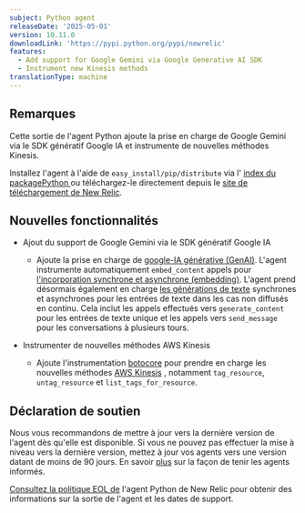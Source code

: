 ```yaml
---
subject: Python agent
releaseDate: '2025-05-01'
version: 10.11.0
downloadLink: 'https://pypi.python.org/pypi/newrelic'
features:
  - Add support for Google Gemini via Google Generative AI SDK
  - Instrument new Kinesis methods
translationType: machine
---
```


## Remarques

Cette sortie de l&apos;agent Python ajoute la prise en charge de Google Gemini via le SDK génératif Google IA et instrumente de nouvelles méthodes Kinesis.

Installez l&apos;agent à l&apos;aide de `easy_install/pip/distribute` via l&apos; [index du packagePython ](https://pypi.python.org/pypi/newrelic)ou téléchargez-le directement depuis le [site de téléchargement de New Relic](https://download.newrelic.com/python_agent/release).

## Nouvelles fonctionnalités

* Ajout du support de Google Gemini via le SDK génératif Google IA

  * Ajoute la prise en charge de [google-IA générative (GenAI)](https://pypi.org/project/google-genai/). L&apos;agent instrumente automatiquement `embed_content` appels pour [l&apos;incorporation synchrone et asynchrone (embedding)](https://ai.google.dev/gemini-api/docs/embeddings). L&apos;agent prend désormais également en charge [les générations de texte](https://ai.google.dev/gemini-api/docs/text-generation) synchrones et asynchrones pour les entrées de texte dans les cas non diffusés en continu. Cela inclut les appels effectués vers `generate_content` pour les entrées de texte unique et les appels vers `send_message` pour les conversations à plusieurs tours.

* Instrumenter de nouvelles méthodes AWS Kinesis

  * Ajoute l&apos;instrumentation [botocore](https://pypi.org/project/botocore/) pour prendre en charge les nouvelles méthodes [AWS Kinesis](https://aws.amazon.com/kinesis/) , notamment `tag_resource`, `untag_resource` et `list_tags_for_resource`.

## Déclaration de soutien

Nous vous recommandons de mettre à jour vers la dernière version de l&apos;agent dès qu&apos;elle est disponible. Si vous ne pouvez pas effectuer la mise à niveau vers la dernière version, mettez à jour vos agents vers une version datant de moins de 90 jours. En savoir [plus](/docs/new-relic-solutions/new-relic-one/install-configure/update-new-relic-agent/) sur la façon de tenir les agents informés.

[Consultez la politique EOL de](/docs/apm/agents/python-agent/getting-started/python-agent-eol-policy/) l&apos;agent Python de New Relic pour obtenir des informations sur la sortie de l&apos;agent et les dates de support.